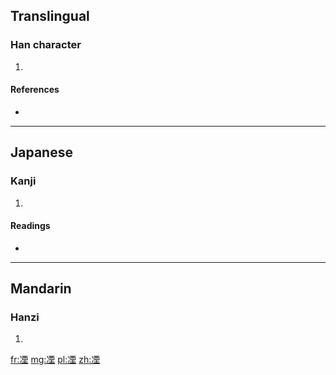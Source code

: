==Translingual==

===Han character===
{{Han char|rn=15|rad=冫|as=09|sn=11|four=3111<sub>4</sub>|canj=戈一一田土 (IMMWG)}}

# {{defn|Han|sort=冫09}}

====References====
* {{Han ref|kx=0133.050|dkj=01678|dj=0297.100|hdz=10299.170|uh=51D0|ud=20944|bh=D468|bd=54376}}

----

==Japanese==

===Kanji===
{{ja-kanji|grade=|rs=冫09}}

# {{defn|lang=ja|sort=冫09}}

====Readings====
* {{ja-readings|on=[[いん]] (in)|kun=}}

----

==Mandarin==

===Hanzi===
{{cmn-hanzi|pin=[[yīn]] ([[yin1]])|wg=yin<sup>1</sup>}}

# {{defn|lang=cmn|sort=冫09}}

[[fr:凐]]
[[mg:凐]]
[[pl:凐]]
[[zh:凐]]